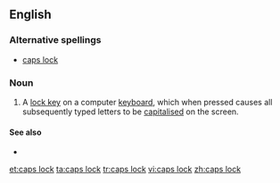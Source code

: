 ==English==

===Alternative spellings===
* [[caps lock]]

===Noun===
{{en-noun|head=[[caps|Caps]] [[lock|Lock]]}}

# {{computing}} A [[lock key]] on a computer [[keyboard]], which when pressed causes all subsequently typed letters to be [[capitalised]] on the screen.

====See also====
* {{list|en|computer keys}}

[[et:caps lock]]
[[ta:caps lock]]
[[tr:caps lock]]
[[vi:caps lock]]
[[zh:caps lock]]